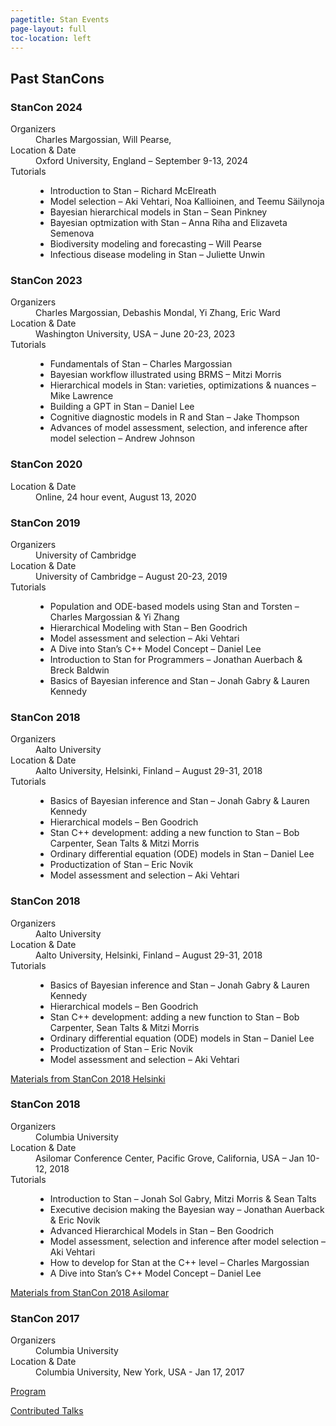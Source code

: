 ```yaml
---
pagetitle: Stan Events
page-layout: full
toc-location: left
---
```



## Past StanCons

### StanCon 2024

Organizers
: Charles Margossian, Will Pearse, 

Location & Date
: Oxford University, England -- September 9-13, 2024

Tutorials
: * Introduction to Stan -- Richard McElreath
 * Model selection -- Aki Vehtari, Noa Kallioinen, and Teemu Säilynoja
 * Bayesian hierarchical models in Stan -- Sean Pinkney
 * Bayesian optmization with Stan -- Anna Riha and Elizaveta Semenova
 * Biodiversity modeling and forecasting -- Will Pearse
 * Infectious disease modeling in Stan -- Juliette Unwin


### StanCon 2023

Organizers
: Charles Margossian, Debashis Mondal, Yi Zhang, Eric Ward

Location & Date
: Washington University, USA -- June 20-23, 2023

Tutorials
: * Fundamentals of Stan -- Charles Margossian
 * Bayesian workflow illustrated using BRMS -- Mitzi Morris
 * Hierarchical models in Stan: varieties, optimizations & nuances -- Mike Lawrence
 * Building a GPT in Stan -- Daniel Lee
 * Cognitive diagnostic models in R and Stan -- Jake Thompson
 * Advances of model assessment, selection, and inference after model selection --  Andrew Johnson

### StanCon 2020

Location & Date
: Online, 24 hour event, August 13, 2020

### StanCon 2019

Organizers
: University of Cambridge

Location & Date
: University of Cambridge -- August 20-23, 2019

Tutorials
: * Population and ODE-based models using Stan and Torsten -- Charles Margossian & Yi Zhang
* Hierarchical Modeling with Stan -- Ben Goodrich
* Model assessment and selection -- Aki Vehtari
* A Dive into Stan’s C++ Model Concept -- Daniel Lee
* Introduction to Stan for Programmers -- Jonathan Auerbach & Breck Baldwin
* Basics of Bayesian inference and Stan -- Jonah Gabry & Lauren Kennedy

### StanCon 2018

Organizers
: Aalto University 

Location & Date
: Aalto University, Helsinki, Finland -- August 29-31, 2018

Tutorials
: * Basics of Bayesian inference and Stan -- Jonah Gabry & Lauren Kennedy
* Hierarchical models -- Ben Goodrich
* Stan C++ development: adding a new function to Stan -- Bob Carpenter, Sean Talts & Mitzi Morris
* Ordinary differential equation (ODE) models in Stan -- Daniel Lee
* Productization of Stan -- Eric Novik
* Model assessment and selection -- Aki Vehtari

### StanCon 2018

Organizers
: Aalto University 

Location & Date
: Aalto University, Helsinki, Finland -- August 29-31, 2018

Tutorials
: * Basics of Bayesian inference and Stan -- Jonah Gabry & Lauren Kennedy
* Hierarchical models -- Ben Goodrich
* Stan C++ development: adding a new function to Stan -- Bob Carpenter, Sean Talts & Mitzi Morris
* Ordinary differential equation (ODE) models in Stan -- Daniel Lee
* Productization of Stan -- Eric Novik
* Model assessment and selection -- Aki Vehtari

[Materials from StanCon 2018 Helsinki](https://github.com/stan-dev/stancon_talks/tree/master/2018-helsinki){target="_blank"}

### StanCon 2018

Organizers
: Columbia University

Location & Date
: Asilomar Conference Center, Pacific Grove, California, USA -- Jan 10-12, 2018

Tutorials
: * Introduction to Stan -- Jonah Sol Gabry, Mitzi Morris & Sean Talts
* Executive decision making the Bayesian way -- Jonathan Auerback & Eric Novik
* Advanced Hierarchical Models in Stan -- Ben Goodrich
* Model assessment, selection and inference after model selection -- Aki Vehtari
* How to develop for Stan at the C++ level -- Charles Margossian
* A Dive into Stan’s C++ Model Concept -- Daniel Lee

[Materials from StanCon 2018 Asilomar](https://github.com/stan-dev/stancon_talks/tree/master/2018#materials-from-stancon-2018-asilomar){target="_blank"}

### StanCon 2017

Organizers
: Columbia University

Location & Date
: Columbia University, New York, USA - Jan 17, 2017

[Program](https://github.com/stan-dev/stancon/2017/program/program.pdf){target="_blank"}

[Contributed Talks](https://github.com/stan-dev/stancon_talks/tree/master/2017/Contributed-Talks){target="_blank"}
